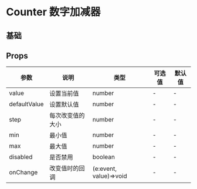 # Counter 数字加减器

## 基础


<DemoBase />

## Props

| 参数         | 说明             | 类型                   | 可选值 | 默认值 |
| ------------ | ---------------- | ---------------------- | ------ | ------ |
| value        | 设置当前值       | number                 | -      | -      |
| defaultValue | 设置默认值       | number                 | -      | -      |
| step         | 每次改变值的大小 | number                 | -      | -      |
| min          | 最小值           | number                 | -      | -      |
| max          | 最大值           | number                 | -      | -      |
| disabled     | 是否禁用         | boolean                | -      | -      |
| onChange     | 改变值时的回调   | (e:event, value)=>void | -      | -      |
